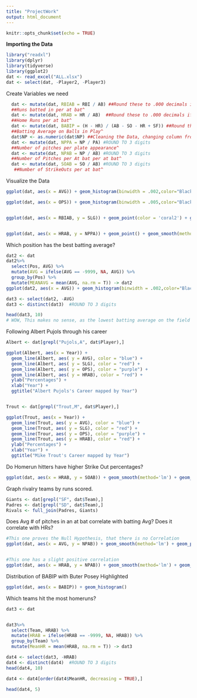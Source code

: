 ```yaml
---
title: "ProjectWork"
output: html_document
---
```


```r
knitr::opts_chunk$set(echo = TRUE)
```

 **Importing the Data**
 
```r
library("readxl")
library(dplyr)
library(tidyverse)
library(ggplot2)
dat <- read_excel("ALL.xlsx")
dat <- select(dat, -Player2, -Player3)
```
Create Variables we need
```r
  dat <- mutate(dat, RBIAB = RBI / AB) ##Round these to .000 decimals if possible
  ##Runs batted in per at bat^
  dat <- mutate(dat, HRAB = HR / AB)  ##Round these to .000 decimals if possible
  ##Home Runs per at bat^
  dat <- mutate(dat, BABIP = (H - HR) / (AB - SO - HR + SF)) ##Round these to .000 decimals if possible
  ##Batting Average on Balls in Play^
  dat$NP <- as.numeric(dat$NP) ##Cleaning the Data, changing column from character to Number
  dat <- mutate(dat, NPPA = NP / PA) #ROUND TO 3 digits
  ##Number of pitches per plate appearance^
  dat <- mutate(dat, NPAB = NP / AB) #ROUND TO 3 digits
  ##Number of Pitches per At bat per at bat^
  dat <- mutate(dat, SOAB = SO / AB) #ROUND TO 3 digits
   ##Number of StrikeOuts per at bat^
```


Visualize the Data
```r
ggplot(dat, aes(x = AVG)) + geom_histogram(binwidth = .002,color="Black", fill="light blue") + xlab("Batting Average") + ggtitle("Histogram of Batting Average") + ylab("Count")

ggplot(dat, aes(x = OPS)) + geom_histogram(binwidth = .005,color="Black", fill="light green") + xlab("On-Base + Slugging Percentage") + ggtitle("Histogram of OPS") + ylab("Count")


ggplot(dat, aes(x = RBIAB, y = SLG)) + geom_point(color = 'coral2') + geom_smooth(method='lm',formula=y~x) + xlab("RBI per At bat") + ggtitle("Relationship between Slugging Percentage and RBI's per At Bat") + ylab("Slugging Percentage")## R_SQUARED


ggplot(dat, aes(x = HRAB, y = NPPA)) + geom_point() + geom_smooth(method='lm',formula=y~x) ## R_SQUARED
```

Which position has the best batting average?
```r
dat2 <- dat
dat2%>%
  select(Pos, AVG) %>%
  mutate(AVG = ifelse(AVG == -9999, NA, AVG)) %>%
  group_by(Pos) %>%
  mutate(MEANAVG = mean(AVG, na.rm = T)) -> dat2
ggplot(dat2, aes(x = AVG)) + geom_histogram(binwidth = .002,color="Black", fill="goldenrod2") + xlab("Batting Average") + ggtitle("Histogram of Batting Average by Position") + ylab("Count") + facet_wrap(~Pos) + geom_vline(aes(xintercept = MEANAVG))

dat3 <- select(dat2, -AVG)
dat3 <- distinct(dat3)  #ROUND TO 3 digits

head(dat3, 10)
# WOW, This makes no sense, as the lowest batting average on the field is the DH and the Right fielder
```
Following Albert Pujols through his career 
```r
Albert <- dat[grepl("Pujols,A", dat$Player),]

ggplot(Albert, aes(x = Year)) +
  geom_line(Albert, aes( y = AVG), color = "blue") +
  geom_line(Albert, aes( y = SLG), color = "red") + 
  geom_line(Albert, aes( y = OPS), color = "purple") + 
  geom_line(Albert, aes( y = HRAB), color = "red") +
  ylab("Percentages") + 
  xlab("Year") + 
  ggtitle("Albert Pujols's Career mapped by Year")


Trout <- dat[grepl("Trout,M", dat$Player),]

ggplot(Trout, aes(x = Year)) +
  geom_line(Trout, aes( y = AVG), color = "blue") +
  geom_line(Trout, aes( y = SLG), color = "red") + 
  geom_line(Trour, aes( y = OPS), color = "purple") + 
  geom_line(Trout, aes( y = HRAB), color = "red") +
  ylab("Percentages") + 
  xlab("Year") + 
  ggtitle("Mike Trout's Career mapped by Year")

```
Do Homerun hitters have higher Strike Out percentages?
```r
ggplot(dat, aes(x = HRAB, y = SOAB)) + geom_smooth(method='lm') + geom_point() + xlab("Home Runs Per at Bat") + ggtitle("Homerun Hitters and Strike Out Percentages") + ylab("Strike outs Per at Bat")## R_SQUARED

```

Graph rivalry teams by runs scored.
```r
Giants <- dat[grepl("SF", dat$Team),]
Padres <- dat[grepl("SD", dat$Team),]
Rivals <- full_join(Padres, Giants)
```

Does Avg # of pitches in an at bat correlate with batting Avg? Does it correlate with HRs?

```r
#This one proves the Null Hypothesis, that there is no Correlation
ggplot(dat, aes(x = AVG, y = NPAB)) + geom_smooth(method='lm') + geom_point() + xlab("Batting Average") + ggtitle("Relationship Between Average Number of Pitches in an at Bat to Batting Average") + ylab("Average Number of Pitches During an at Bat")## R_SQUARED


#This one has a slight positive correlation
ggplot(dat, aes(x = HRAB, y = NPAB)) + geom_smooth(method='lm') + geom_point() + xlab("Average Homeruns in an at Bat") + ggtitle("Relationship Between Average Number of Pitches in an at Bat to Batting Average") + ylab("Average Number of Pitches During an at Bat")## R_SQUARED
```

Distribution of BABIP with Buter Posey Highlighted

```r
ggplot(dat, aes(x = BABIP)) + geom_histogram()
```

Which teams hit the most homeruns?
```r
dat3 <- dat


dat3%>%
  select(Team, HRAB) %>%
  mutate(HRAB = ifelse(HRAB == -9999, NA, HRAB)) %>%
  group_by(Team) %>%
  mutate(MeanHR = mean(HRAB, na.rm = T)) -> dat3

dat4 <- select(dat3, -HRAB)
dat4 <- distinct(dat4)  #ROUND TO 3 digits
head(dat4, 10)

dat4 <- dat4[order(dat4$MeanHR, decreasing = TRUE),] 

head(dat4, 5)

```
